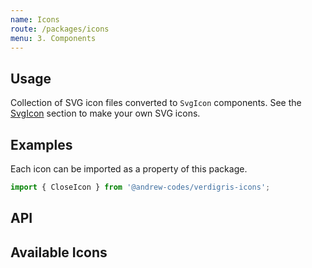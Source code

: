 ```yaml
---
name: Icons
route: /packages/icons
menu: 3. Components
---
```


## Usage
Collection of SVG icon files converted to `SvgIcon` components. See the [SvgIcon](/packages/icons/components/SvgIcon) section to make your own SVG icons.

## Examples
Each icon can be imported as a property of this package.

```js
import { CloseIcon } from '@andrew-codes/verdigris-icons';
```

<Playground testId="examples">
    <CloseIcon />
    <CloseIcon size={32} />
    <CloseIcon size={64} color="#00a9e0" />
    <div style={{
      fill: 'green'
    }}>
      <CloseIcon color="inherit" />
    </div>
</Playground>

## API
<PropsTable of={SvgIcon} />

## Available Icons
<IconList />
